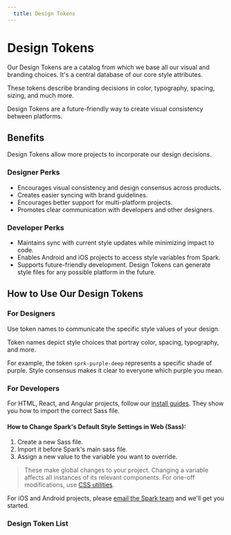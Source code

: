 ```yaml
---
  title: Design Tokens
---
```


<h1 class="docs-b-h1 sprk-b-PageTitle sprk-b-TypeDisplayOne sprk-u-mbl sprk-u-Measure">
  Design Tokens
</h1>

Our Design Tokens are a catalog from which we base all our visual and branding choices.
It's a central database of our core style attributes.

These tokens describe branding decisions in color, typography, spacing, sizing, and much more.

Design Tokens are a future-friendly way to create visual consistency between platforms.

## Benefits
Design Tokens allow more projects to incorporate our design decisions.

<h3 class="docs-b-h5 sprk-b-TypeDisplayFive sprk-u-mbm sprk-u-Measure">
  Designer Perks
</h3>

- Encourages visual consistency and design consensus across products.
- Creates easier syncing with brand guidelines.
- Encourages better support for multi-platform projects.
- Promotes clear communication with developers and other designers.

<h3 class="docs-b-h5 sprk-b-TypeDisplayFive sprk-u-mbm sprk-u-Measure">
  Developer Perks
</h3>

- Maintains sync with current style updates while minimizing impact to code.
- Enables Android and iOS projects to access style variables from Spark.
- Supports future-friendly development. Design Tokens can generate style files for any possible platform in the future.

## How to Use Our Design Tokens

<h3 class="docs-b-h5 sprk-b-TypeDisplayFive sprk-u-mbm sprk-u-Measure">
 For Designers
</h3>

Use token names to communicate the specific style values of your design.

Token names depict style choices that portray color, spacing, typography, and more.

For example, the token `sprk-purple-deep` represents a specific shade of purple. Style consensus makes it clear to everyone which purple you mean.

<h3 class="docs-b-h5 sprk-b-TypeDisplayFive sprk-u-mtl sprk-u-mbm sprk-u-Measure">
 For Developers
</h3>

For HTML, React, and Angular projects, follow our [install guides](/installing-spark). They show you how to import the correct Sass file.

<h4 class="docs-b-h6 sprk-b-TypeDisplaySix sprk-u-mtl sprk-u-mbm sprk-u-Measure">
  How to Change Spark's Default Style Settings in Web (Sass):
</h4>
<ol class=" sprk-b-List sprk-b-List--indented sprk-u-Measure sprk-u-mbl">
  <li class="sprk-u-mbs sprk-u-Measure">
    Create a new Sass file.
  </li>
  <li class="sprk-u-mbs sprk-u-Measure">
    Import it before Spark's main sass file.
  </li>
  <li class="sprk-u-mbs sprk-u-Measure">
    Assign a new value to the variable you want to override.
  </li>
</ol>

> These make global changes to your project. Changing a variable affects all instances of its relevant components. For one-off modifications, use [CSS utilities](/using-spark/foundations/css-utilities).

For iOS and Android projects, please [email the Spark team](mailto:sparkdesignsystem@quickenloans.com) and we'll get you started.
### Design Token List
<section>
  <SassVarTable />
</section>
